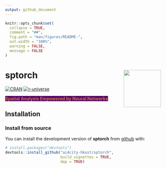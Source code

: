 ```yaml
---
output: github_document
---
```


<!-- README.md is generated from README.Rmd. Please edit that file -->

```r
knitr::opts_chunk$set(
  collapse = TRUE,
  comment = "##",
  fig.path = "man/figures/README-",
  out.width = "100%",
  warning = FALSE,
  message = FALSE
)
```

# sptorch <img src="man/figures/logo.png" align="right" height="120"/>

<!-- badges: start -->

[![CRAN](https://www.r-pkg.org/badges/version/sptorch)](https://CRAN.R-project.org/package=sptorch) [![r-universe](https://spatlyu.r-universe.dev/badges/sptorch)](https://spatlyu.r-universe.dev/sptorch)

<!-- badges: end -->

<font style=background:#58006d color=#c58332>**Spatial Analysis Empowered by Neural Networks**</font>

## Installation

### Install from source

You can install the development version of **sptorch** from [github](https://github.com/ai4city-hkust/sptorch) with:

``` r
# install.packages("devtools")
devtools::install_github("ai4city-hkust/sptorch",
                         build_vignettes = TRUE,
                         dep = TRUE)
```
